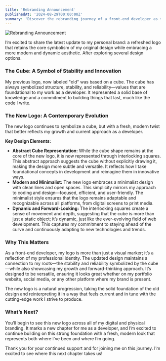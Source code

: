 ```yaml
---
title: 'Rebranding Announcement'
publishedAt: '2024-08-29T00:00:00Z'
summary: 'Discover the rebranding journey of a front-end developer as they unveil a modern, minimalist logo that retains the symbolism of a cube, reflecting stability, innovation, and a forward-looking approach to web development.'
---
```


![Rebranding Announcement](/assets/img/rebranding.png)

I’m excited to share the latest update to my personal brand: a refreshed logo that retains the core symbolism of my original design while embracing a more modern and dynamic aesthetic. After exploring several design options.

### The Cube: A Symbol of Stability and Innovation

My previous logo, now labeled "old" was based on a cube. The cube has always symbolized structure, stability, and reliability—values that are foundational to my work as a developer. It represented a solid base of knowledge and a commitment to building things that last, much like the code I write.

### The New Logo: A Contemporary Evolution

The new logo continues to symbolize a cube, but with a fresh, modern twist that better reflects my growth and current approach as a developer.

**Key Design Elements:**

- **Abstract Cube Representation:** While the cube shape remains at the core of the new logo, it is now represented through interlocking squares. This abstract approach suggests the cube without explicitly drawing it, making the design more subtle and versatile. It reflects how I take foundational concepts in development and reimagine them in innovative ways.
- **Modern and Minimalist:** The new logo embraces a minimalist design with clean lines and open spaces. This simplicity mirrors my approach to coding and design—focused, efficient, and user-friendly. The minimalist style ensures that the logo remains adaptable and recognizable across all platforms, from digital screens to print media.
- **Dynamic and Forward-Looking:** The interlocking squares create a sense of movement and depth, suggesting that the cube is more than just a static object; it’s dynamic, just like the ever-evolving field of web development. This captures my commitment to staying ahead of the curve and continuously adapting to new technologies and trends.

### Why This Matters

As a front-end developer, my logo is more than just a visual marker; it’s a reflection of my professional identity. The updated design maintains a connection to my roots—the stability and reliability symbolized by the cube—while also showcasing my growth and forward-thinking approach. It’s designed to be versatile, ensuring it looks great whether on my portfolio website, social media, or any other platform where my brand is present.

The new logo is a natural progression, taking the solid foundation of the old design and reinterpreting it in a way that feels current and in tune with the cutting-edge work I strive to produce.

### What’s Next?

You’ll begin to see this new logo across all of my digital and physical branding. It marks a new chapter for me as a developer, and I’m excited to continue building on this strong foundation with a fresh, modern look that represents both where I’ve been and where I’m going.

Thank you for your continued support and for joining me on this journey. I’m excited to see where this next chapter takes us!
